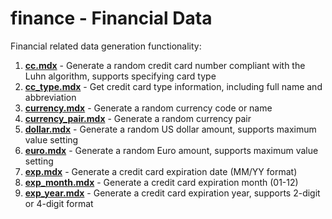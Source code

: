 # finance - Financial Data

Financial related data generation functionality:

1. **[cc.mdx](/en/docs/finance/cc)** - Generate a random credit card number compliant with the Luhn algorithm, supports specifying card type
2. **[cc_type.mdx](/en/docs/finance/cc_type)** - Get credit card type information, including full name and abbreviation
3. **[currency.mdx](/en/docs/finance/currency)** - Generate a random currency code or name
4. **[currency_pair.mdx](/en/docs/finance/currency_pair)** - Generate a random currency pair
5. **[dollar.mdx](/en/docs/finance/dollar)** - Generate a random US dollar amount, supports maximum value setting
6. **[euro.mdx](/en/docs/finance/euro)** - Generate a random Euro amount, supports maximum value setting
7. **[exp.mdx](/en/docs/finance/exp)** - Generate a credit card expiration date (MM/YY format)
8. **[exp_month.mdx](/en/docs/finance/exp_month)** - Generate a credit card expiration month (01-12)
9. **[exp_year.mdx](/en/docs/finance/exp_year)** - Generate a credit card expiration year, supports 2-digit or 4-digit format